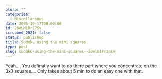 ```yaml
---
blurb: ""
categories:
  - Miscellaneous
date: 2005-10-17T00:00:00
id: 20eLMLRrZPSv
scrubbed_2021: false
status: published
title: Sudoku using the mini squares
type: post
slug: sudoku-using-the-mini-squares--20elmlrrzpsv
---
```


Yeah.... You definatly want to do there part where you concentrate
on the 3x3 squares.... Only takes about 5 min to do an easy one
with that.